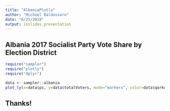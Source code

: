 ```yaml
---
title: "AlbaniaPlotly"
author: "Michael Baldassaro"
date: "6/25/2018"
output: ioslides_presentation
---
```

## Albania 2017 Socialist Party Vote Share by Election District

```r
require("sampler")
require("plotly")
require("dplyr")

data <- sampler::albania
plot_ly(x=data$ps, y=data$totalVoters, mode="markers", color=data$qarku) %>% layout(xaxis=list(range=c(0, 800)), yaxis=list(range=c(0, 800)))
```

## Thanks!


